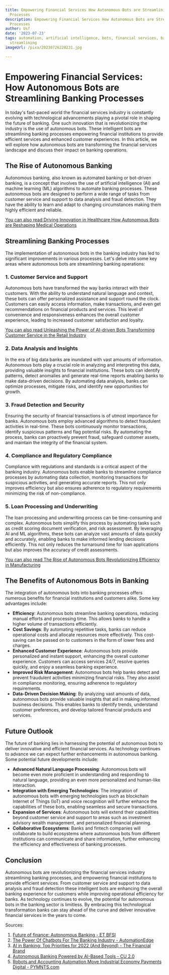 ```yaml
---
title: Empowering Financial Services How Autonomous Bots are Streamlining Banking
  Processes
description: Empowering Financial Services How Autonomous Bots are Streamlining Banking
  Processes
author: Usf
date: '2023-07-23'
tags: automation, artificial intelligence, bots, financial services, banking processes,
  streamlining
imageUrl: /pixa/20230726220231.jpg

---
```

# Empowering Financial Services: How Autonomous Bots are Streamlining Banking Processes

In today's fast-paced world the financial services industry is constantly  evolving with technological advancements playing a pivotal role in shaping the future of banking. One such  innovation that is revolutionizing the industry is the use of  autonomous bots. These intelligent bots are streamlining banking processes empowering financial institutions to provide efficient services and enhanced customer experiences. In this article,  we will explore how autonomous bots are transforming the financial services landscape and discuss their  impact on banking operations.

## The Rise of Autonomous Banking

Autonomous banking, also known as automated banking or bot-driven  banking, is a  concept that involves the use of artificial intelligence (AI) and machine learning  (ML) algorithms to automate  banking processes. These autonomous bots are designed to perform a wide range of tasks from customer service  and support to data analysis  and fraud detection. They  have  the ability to learn  and adapt to changing circumstances making them highly efficient and reliable.

[You can also read Driving Innovation in  Healthcare How Autonomous Bots are Reshaping Medical Operations](Driving%20Innovation%20in%20Healthcare%20How%20Autonomous%20Bots%20are%20Reshaping%20Medical%20Operations)


## Streamlining Banking Processes

The implementation  of autonomous bots in the banking industry has led to significant improvements in various processes.  Let's delve into some key areas where autonomous bots are streamlining banking operations:

### 1. Customer Service and Support

Autonomous bots have  transformed the way banks interact with their customers. With the ability to understand natural language and context,  these bots can offer personalized assistance and support round the clock. Customers can easily access  information, make transactions,  and even get recommendations on financial products and services. This  level of convenience  and responsiveness enhances  the  overall customer experience, leading to  increased customer satisfaction and loyalty.

[You can also  read Unleashing the Power of AI-driven Bots Transforming Customer Service in the Retail Industry](Unleashing%20the%20Power%20of%20AI-driven%20Bots%20Transforming%20Customer%20Service%20in%20the%20Retail%20Industry)


### 2.  Data Analysis and  Insights

In the era of big data banks are inundated with vast amounts of information.  Autonomous bots play a crucial role in analyzing and interpreting this data, providing valuable insights to financial institutions. These bots can identify patterns, detect anomalies and generate real-time reports enabling banks to make data-driven decisions.  By automating data analysis, banks can  optimize  processes, mitigate risks, and identify new opportunities for growth.

### 3. Fraud Detection and Security

Ensuring the security of financial transactions is of utmost importance for banks. Autonomous  bots employ advanced  algorithms to detect fraudulent activities  in real-time. These bots continuously monitor transactions, identify suspicious patterns and flag potential risks. By  automating the process, banks can proactively prevent  fraud, safeguard customer  assets, and maintain the integrity of the financial  system.

### 4. Compliance and Regulatory Compliance

Compliance with  regulations and standards  is a critical aspect  of the banking industry. Autonomous bots enable banks to streamline compliance processes by automating data collection, monitoring transactions for suspicious activities, and generating accurate reports. This  not only improves efficiency but also  ensures adherence to regulatory requirements minimizing the  risk  of non-compliance.

### 5. Loan Processing and  Underwriting

The loan processing  and underwriting process can be time-consuming and  complex. Autonomous bots simplify this process by automating  tasks  such as credit scoring  document verification, and  risk assessment. By leveraging AI and ML algorithms, these bots can analyze vast amounts of data quickly and accurately, enabling banks to make informed lending decisions efficiently. This not only reduces the turnaround time for loan applications but also improves the accuracy of credit assessments.

[You can also read The Rise of  Autonomous Bots Revolutionizing Efficiency in Manufacturing](The%20Rise%20of%20Autonomous%20Bots%20Revolutionizing%20Efficiency%20in%20Manufacturing)


##  The Benefits of Autonomous Bots in Banking

The integration of autonomous  bots into banking processes offers numerous  benefits for financial institutions and customers alike. Some key advantages include:

- **Efficiency**:  Autonomous bots streamline banking operations, reducing manual  efforts and processing  time. This allows banks to handle a higher volume of transactions efficiently.
- **Cost Savings**: By  automating repetitive tasks, banks can reduce operational costs  and allocate resources more effectively. This cost-saving can be passed on to customers in  the form of  lower fees and charges.
- **Enhanced Customer Experience**: Autonomous bots provide personalized and instant  support, enhancing the overall customer experience. Customers  can  access services 24/7, resolve queries quickly,  and enjoy a seamless banking experience.
- **Improved Risk Management**: Autonomous bots help  banks detect and prevent fraudulent  activities minimizing financial risks. They  also assist in compliance monitoring, ensuring adherence to regulatory requirements.
- **Data-Driven Decision Making**: By  analyzing vast amounts of data, autonomous bots provide valuable insights that aid in making informed business decisions. This enables banks to identify trends, understand customer preferences, and develop tailored financial products and services.

## Future Outlook

The future of banking lies in harnessing the potential of autonomous bots to deliver innovative and efficient financial services. As technology continues to advance we can expect further enhancements in autonomous  banking. Some potential future developments include:

- **Advanced Natural  Language  Processing**: Autonomous bots will become  even more proficient in understanding and responding to natural language, providing an even more personalized and human-like interaction.
- **Integration  with Emerging Technologies**: The integration of autonomous bots with emerging technologies such as blockchain Internet  of Things (IoT) and voice recognition will further enhance the  capabilities of these bots, enabling seamless and secure transactions.
- **Expansion of  Services**: Autonomous bots will extend their capabilities beyond customer service and support  to areas such as investment advisory wealth management,  and personalized financial planning.
- **Collaborative Ecosystems**: Banks and  fintech companies will collaborate to build ecosystems where autonomous bots from different institutions can communicate and share information, further enhancing the efficiency and effectiveness of banking processes.

## Conclusion

Autonomous bots are revolutionizing the financial  services industry streamlining  banking processes, and empowering financial  institutions to provide  efficient services. From customer service and support  to data analysis and fraud detection these  intelligent bots are enhancing the overall banking experience for customers while improving operational efficiency for banks. As technology  continues to evolve,  the potential for autonomous bots in the banking  sector is limitless. By embracing this technological transformation banks  can stay  ahead  of the curve and deliver  innovative financial services in the years to come.

Sources:
1. [Future of finance: Autonomous Banking - ET BFSI](https://bfsi.economictimes.indiatimes.com/news/banking/future-of-finance-autonomous-banking/99153012)
2. [The  Power  Of Chatbots For The Banking Industry - AutomationEdge](https://automationedge.com/blogs/the-power-of-chatbots-for-the-banking-industry/)
3. [AI in Banking: Top Priorities for 2022 (And Beyond) -  The Financial Brand](https://thefinancialbrand.com/news/data-analytics-banking/artificial-intelligence-banking/artificial-intelligence-in-banking-top-priorities-for-2022-and-beyond-141233/)
4. [Autonomous Banking Powered by AI-Based Tools  - CU 2.0](https://cu-2.com/autonomous-banking-ai/)
5. [Robots and Accounting  Automation Move Industrial Economy Payments Digital - PYMNTS.com](https://www.pymnts.com/news/b2b-payments/2023/robots-and-accounting-automation-move-industrial-economy-payments-digital/)